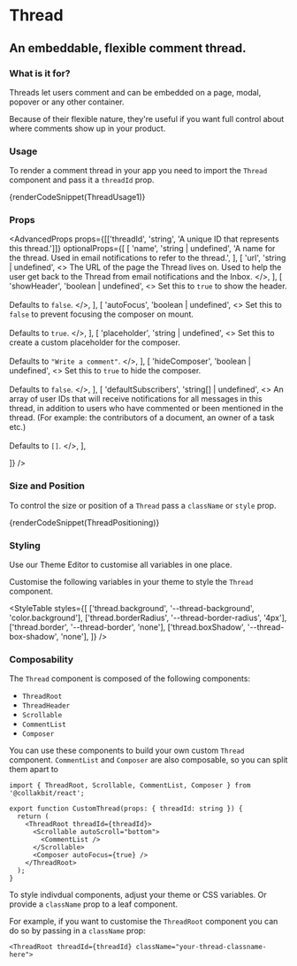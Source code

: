 
# Thread

## An embeddable, flexible comment thread.

<Demo>
  <Thread
    style={{
      height: 320,
      width: 320,
      borderRadius: 8,
    }}
    threadId={'thread3'}
    autoFocus={false}
  />
</Demo>

### What is it for?

Threads let users comment and can be embedded on a page, modal, popover or any other container.

Because of their flexible nature, they're useful if you want full control about where comments show up in your product.

### Usage

To render a comment thread in your app you need to import the `Thread` component and pass it a `threadId` prop.

{renderCodeSnippet(ThreadUsage1)}

### Props

<AdvancedProps
  props={[['threadId', 'string', 'A unique ID that represents this thread.']]}
  optionalProps={[
    [
      'name',
      'string | undefined',
      'A name for the thread. Used in email notifications to refer to the thread.',
    ],
    [
      'url',
      'string | undefined',
      <>
        The URL of the page the Thread lives on. Used to help the user get back to the Thread from
        email notifications and the <DocLink to="/docs/components/inbox">Inbox</DocLink>.
      </>,
    ],
    [
      'showHeader',
      'boolean | undefined',
      <>
        Set this to <code>true</code> to show the header. <br/><br/>
        Defaults to <code>false</code>.
      </>,
    ],
    [
      'autoFocus',
      'boolean | undefined',
      <>
        Set this to <code>false</code> to prevent focusing the composer on mount. <br />
        <br />
        Defaults to <code>true</code>. 
      </>,
    ],
    [
      'placeholder',
      'string | undefined',
      <>
        Set this to create a custom placeholder for the composer. <br /><br/>
        Defaults to <code>"Write a comment"</code>.
      </>,
    ],
    [
      'hideComposer',
      'boolean | undefined',
      <>
        Set this to <code>true</code> to hide the composer. <br /><br/>
        Defaults to <code>false</code>. 
      </>,
    ],
    [
      'defaultSubscribers',
      'string[] | undefined',
      <>
        An array of user IDs that will receive notifications for all messages in this thread, in addition
        to users who have commented or been mentioned in the thread. (For example: the contributors of
        a document, an owner of a task etc.) <br /><br/>
        Defaults to <code>[]</code>.
      </>,
    ],

]}
/>

### Size and Position

To control the size or position of a `Thread` pass a `className` or `style` prop.

{renderCodeSnippet(ThreadPositioning)}

### Styling

Use our <DocLink href="/theme-editor">Theme Editor</DocLink> to customise all variables in one place.

Customise the following variables in your theme to style the `Thread` component.

<StyleTable
  styles={[
    ['thread.background', '--thread-background', 'color.background'],
    ['thread.borderRadius', '--thread-border-radius', '4px'],
    ['thread.border', '--thread-border', 'none'],
    ['thread.boxShadow', '--thread-box-shadow', 'none'],
  ]}
/>

### Composability

The `Thread` component is composed of the following components:

- `ThreadRoot`
- `ThreadHeader`
- `Scrollable`
- `CommentList`
- `Composer`

You can use these components to build your own custom `Thread` component. `CommentList` and `Composer` are also composable, so you can split them apart to

```tsx
import { ThreadRoot, Scrollable, CommentList, Composer } from '@collakbit/react';

export function CustomThread(props: { threadId: string }) {
  return (
    <ThreadRoot threadId={threadId}>
      <Scrollable autoScroll="bottom">
        <CommentList />
      </Scrollable>
      <Composer autoFocus={true} />
    </ThreadRoot>
  );
}
```

To style indivdual components, adjust your theme or CSS variables. Or provide a `className` prop to a leaf component.

For example, if you want to customise the `ThreadRoot` component you can do so by passing in a `className` prop:

```tsx
<ThreadRoot threadId={threadId} className="your-thread-classname-here">
```
